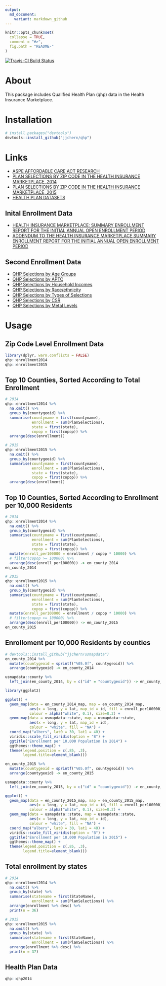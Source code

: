 ```yaml
---
output:
  md_document:
    variant: markdown_github
---
```


<!-- README.md is generated from README.Rmd. Please edit that file -->

```r
knitr::opts_chunk$set(
  collapse = TRUE,
  comment = "#>",
  fig.path = "README-"
)
```

[![Travis-CI Build Status](https://travis-ci.org/jjchern/qhp.svg?branch=master)](https://travis-ci.org/jjchern/qhp)


# About

This package includes Qualified Health Plan (qhp) data in the Health Insurance Marketplace.

# Installation

```r
# install.packages("devtools")
devtools::install_github("jjchern/qhp")
```

# Links

- [ASPE AFFORDABLE CARE ACT RESEARCH](http://aspe.hhs.gov/affordable-care-act-research)
- [PLAN SELECTIONS BY ZIP CODE IN THE HEALTH INSURANCE MARKETPLACE, 2014](http://aspe.hhs.gov/plan-selections-zip-code-health-insurance-marketplace-september-2014)
- [PLAN SELECTIONS BY ZIP CODE IN THE HEALTH INSURANCE MARKETPLACE,
2015](http://aspe.hhs.gov/plan-selections-zip-code-health-insurance-marketplace-april-2015)
- [HEALTH PLAN DATASETS](https://www.healthcare.gov/health-and-dental-plan-datasets-for-researchers-and-issuers/)

## Inital Enrollment Data

- [HEALTH INSURANCE MARKETPLACE: SUMMARY ENROLLMENT REPORT FOR THE INITIAL ANNUAL OPEN ENROLLMENT PERIOD](https://aspe.hhs.gov/report/health-insurance-marketplace-summary-enrollment-report-initial-annual-open-enrollment-period)
- [ADDENDUM TO THE HEALTH INSURANCE MARKETPLACE SUMMARY ENROLLMENT REPORT FOR THE INITIAL ANNUAL OPEN ENROLLMENT PERIOD](https://aspe.hhs.gov/sites/default/files/pdf/93351/ib_2014Apr_enrollAddendum.pdf)

## Second Enrollment Data

- [QHP Selections by Age Groups](https://data.healthcare.gov/dataset/2015-Qualifying-Health-Plan-Selections-by-Age-Grou/qv54-6mtm)
- [QHP Selections by APTC](https://data.healthcare.gov/dataset/2015-Qualifying-Health-Plan-Selections-by-APTC-and/f7yt-nc7m)
- [QHP Selections by Household Incomes](https://data.healthcare.gov/dataset/2015-Qualifying-Health-Plan-Selections-by-Househol/sy6b-59wj)
- [QHP Selections by Race/ethnicity](https://data.healthcare.gov/dataset/2015-Qualifying-Health-Plan-Selections-by-Race-Eth/dvpf-jb7v)
- [QHP Selections by Types of Selections](https://data.healthcare.gov/dataset/2015-Qualifying-Health-Plan-Selections-by-Type-of-/kjvw-ka5c)
- [QHP Selections by CSR](https://data.healthcare.gov/dataset/2015-Qualifying-Health-Plan-Selections-by-CSR-and-/ncbw-vdsn)
- [QHP Selections by Metal Levels](https://data.healthcare.gov/dataset/2015-Qualifying-Health-Plan-Selections-by-Metal-Le/d89b-9897)

# Usage

## Zip Code Level Enrollment Data

```r
library(dplyr, warn.conflicts = FALSE)
qhp::enrollment2014
qhp::enrollment2015
```

## Top 10 Counties, Sorted According to Total Enrollment

```r
# 2014
qhp::enrollment2014 %>% 
  na.omit() %>% 
  group_by(countygeoid) %>% 
  summarise(countyname = first(countyname),
            enrollment = sum(PlanSelections),
            state = first(state),
            copop = first(copop)) %>% 
  arrange(desc(enrollment))

# 2015
qhp::enrollment2015 %>% 
  na.omit() %>% 
  group_by(countygeoid) %>% 
  summarise(countyname = first(countyname),
            enrollment = sum(PlanSelections),
            state = first(state),
            copop = first(copop)) %>% 
  arrange(desc(enrollment))
```

## Top 10 Counties, Sorted According to Enrollment per 10,000 Residents

```r
# 2014
qhp::enrollment2014 %>% 
  na.omit() %>% 
  group_by(countygeoid) %>% 
  summarise(countyname = first(countyname),
            enrollment = sum(PlanSelections),
            state = first(state),
            copop = first(copop)) %>% 
  mutate(enroll_per100000 = enrollment / copop * 10000) %>% 
  # filter(copop >= 100000) %>% 
  arrange(desc(enroll_per100000)) -> en_county_2014
en_county_2014

# 2015
qhp::enrollment2015 %>% 
  na.omit() %>% 
  group_by(countygeoid) %>% 
  summarise(countyname = first(countyname),
            enrollment = sum(PlanSelections),
            state = first(state),
            copop = first(copop)) %>% 
  mutate(enroll_per100000 = enrollment / copop * 10000) %>% 
  # filter(copop >= 100000) %>% 
  arrange(desc(enroll_per100000)) -> en_county_2015
en_county_2015
```

## Enrolloment per 10,000 Residents by counties

```r
# devtools::install_github("jjchern/usmapdata")
en_county_2014 %>% 
  mutate(countygeoid = sprintf("%05.0f", countygeoid)) %>% 
  arrange(countygeoid) -> en_county_2014

usmapdata::county %>% 
  left_join(en_county_2014, by = c("id" = "countygeoid")) -> en_county_2014_map

library(ggplot2)

ggplot() +
  geom_map(data = en_county_2014_map, map = en_county_2014_map,
           aes(x = long, y = lat, map_id = id, fill = enroll_per100000),
           colour = alpha("white", 0.1), size=0.2) +
  geom_map(data = usmapdata::state, map = usmapdata::state,
           aes(x = long, y = lat, map_id = id),
           colour = "white", fill = "NA") +
  coord_map("albers", lat0 = 30, lat1 = 40) +
  viridis::scale_fill_viridis(option = "B") +
  ggtitle("Enrollment per 10,000 Population in 2014") +
  ggthemes::theme_map() +
  theme(legend.position = c(.85, .3),
        legend.title=element_blank())

en_county_2015 %>% 
  mutate(countygeoid = sprintf("%05.0f", countygeoid)) %>% 
  arrange(countygeoid) -> en_county_2015

usmapdata::county %>% 
  left_join(en_county_2015, by = c("id" = "countygeoid")) -> en_county_2015_map

ggplot() +
  geom_map(data = en_county_2015_map, map = en_county_2015_map,
           aes(x = long, y = lat, map_id = id, fill = enroll_per100000),
           colour = alpha("white", 0.1), size=0.2) +
  geom_map(data = usmapdata::state, map = usmapdata::state,
           aes(x = long, y = lat, map_id = id),
           colour = "white", fill = "NA") +
  coord_map("albers", lat0 = 30, lat1 = 40) +
  viridis::scale_fill_viridis(option = "B") +
  ggtitle("Enrollment per 10,000 Population in 2015") +
  ggthemes::theme_map() +
  theme(legend.position = c(.85, .3),
        legend.title=element_blank())
```


## Total enrollment by states

```r
# 2014
qhp::enrollment2014 %>% 
  na.omit() %>% 
  group_by(state) %>% 
  summarise(statename = first(StateName),
            enrollment = sum(PlanSelections)) %>% 
  arrange(enrollment %>% desc) %>% 
  print(n = 36)

# 2015
qhp::enrollment2015 %>% 
  na.omit() %>% 
  group_by(state) %>% 
  summarise(statename = first(StateName),
            enrollment = sum(PlanSelections)) %>% 
  arrange(enrollment %>% desc) %>% 
  print(n = 37)
```

## Health Plan Data

```r
qhp::qhp2014
```

